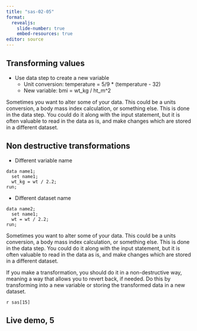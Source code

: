 ```yaml
---
title: "sas-02-05"
format: 
  revealjs:
    slide-number: true
    embed-resources: true
editor: source
---
```


## Transforming values

-   Use data step to create a new variable
    -   Unit conversion: temperature = 5/9 * (temperature - 32)
    -   New variable: bmi = wt_kg / ht_m^2
    
::: notes

Sometimes you want to alter some of your data. This could be a units conversion, a body mass index calculation, or something else. This is done in the data step. You could do it along with the input statement, but it is often valuable to read in the data as is, and make changes which are stored in a different dataset.

:::

## Non destructive transformations

-   Different variable name

```{}
data name1;
  set name1;
  wt_kg = wt / 2.2;
run;
```

-   Different dataset name

```{}
data name2;
  set name1;
  wt = wt / 2.2;
run;
```

::: notes

Sometimes you want to alter some of your data. This could be a units conversion, a body mass index calculation, or something else. This is done in the data step. You could do it along with the input statement, but it is often valuable to read in the data as is, and make changes which are stored in a different dataset.

If you make a transformation, you should do it in a non-destructive way, meaning a way that allows you to revert back, if needed. Do this by transforming into a new variable or storing the transformed data in a new dataset.

:::

`r sas[15]`

## Live demo, 5